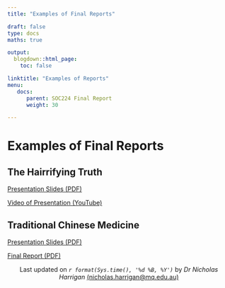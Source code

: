 ```yaml
---
title: "Examples of Final Reports"

draft: false
type: docs
maths: true	

output:
  blogdown::html_page:
    toc: false

linktitle: "Examples of Reports"
menu:
   docs:
      parent: SOC224 Final Report
      weight: 30

---
```


# Examples of Final Reports

## The Hairrifying Truth

[Presentation Slides (PDF)](\docs\The Hairrifying Truth - OCR.pdf)

[Video of Presentation (YouTube)](https://www.youtube.com/watch?v=RD5vHDDOwXo)

## Traditional Chinese Medicine

[Presentation Slides (PDF)](\docs\TCM Slides - cut down.pdf)

[Final Report (PDF)](\docs\TCM Final Report - cut down.pdf)




<center>
Last updated on _`r format(Sys.time(), '%d %B, %Y')`_ by _Dr Nicholas Harrigan_ [(nicholas.harrigan@mq.edu.au)](mailto:nicholas.harrigan@mq.edu.au)
</center>

